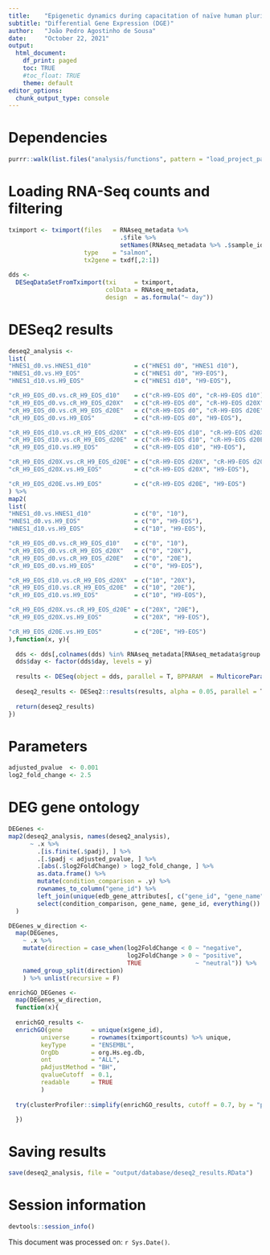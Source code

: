 ```yaml
---
title:    "Epigenetic dynamics during capacitation of naïve human pluripotent stem cells"
subtitle: "Differential Gene Expression (DGE)"
author:   "João Pedro Agostinho de Sousa"
date:     "October 22, 2021"
output:
  html_document:
    df_print: paged
    toc: TRUE
    #toc_float: TRUE
    theme: default
editor_options:
  chunk_output_type: console
---
```


# Dependencies
```r

purrr::walk(list.files("analysis/functions", pattern = "load_project_packages", full.names = T), source)

```

# Loading RNA-Seq counts and filtering
```r

tximport <- tximport(files   = RNAseq_metadata %>% 
                               .$file %>% 
                               setNames(RNAseq_metadata %>% .$sample_id),
                     type    = "salmon",
                     tx2gene = txdf[,2:1])
  
dds <- 
  DESeqDataSetFromTximport(txi     = tximport,
                           colData = RNAseq_metadata,
                           design  = as.formula("~ day"))

```

# DESeq2 results
```r

deseq2_analysis <- 
list(
"HNES1_d0.vs.HNES1_d10"            = c("HNES1 d0", "HNES1 d10"),
"HNES1_d0.vs.H9_EOS"               = c("HNES1 d0", "H9-EOS"),
"HNES1_d10.vs.H9_EOS"              = c("HNES1 d10", "H9-EOS"),

"cR_H9_EOS_d0.vs.cR_H9_EOS_d10"    = c("cR-H9-EOS d0", "cR-H9-EOS d10"),
"cR_H9_EOS_d0.vs.cR_H9_EOS_d20X"   = c("cR-H9-EOS d0", "cR-H9-EOS d20X"),
"cR_H9_EOS_d0.vs.cR_H9_EOS_d20E"   = c("cR-H9-EOS d0", "cR-H9-EOS d20E"),
"cR_H9_EOS_d0.vs.H9_EOS"           = c("cR-H9-EOS d0", "H9-EOS"),

"cR_H9_EOS_d10.vs.cR_H9_EOS_d20X"  = c("cR-H9-EOS d10", "cR-H9-EOS d20X"),
"cR_H9_EOS_d10.vs.cR_H9_EOS_d20E"  = c("cR-H9-EOS d10", "cR-H9-EOS d20E"),
"cR_H9_EOS_d10.vs.H9_EOS"          = c("cR-H9-EOS d10", "H9-EOS"),

"cR_H9_EOS_d20X.vs.cR_H9_EOS_d20E" = c("cR-H9-EOS d20X", "cR-H9-EOS d20E"),
"cR_H9_EOS_d20X.vs.H9_EOS"         = c("cR-H9-EOS d20X", "H9-EOS"),

"cR_H9_EOS_d20E.vs.H9_EOS"         = c("cR-H9-EOS d20E", "H9-EOS")
) %>% 
map2(
list(
"HNES1_d0.vs.HNES1_d10"            = c("0", "10"),
"HNES1_d0.vs.H9_EOS"               = c("0", "H9-EOS"),
"HNES1_d10.vs.H9_EOS"              = c("10", "H9-EOS"),

"cR_H9_EOS_d0.vs.cR_H9_EOS_d10"    = c("0", "10"),
"cR_H9_EOS_d0.vs.cR_H9_EOS_d20X"   = c("0", "20X"),
"cR_H9_EOS_d0.vs.cR_H9_EOS_d20E"   = c("0", "20E"),
"cR_H9_EOS_d0.vs.H9_EOS"           = c("0", "H9-EOS"),

"cR_H9_EOS_d10.vs.cR_H9_EOS_d20X"  = c("10", "20X"),
"cR_H9_EOS_d10.vs.cR_H9_EOS_d20E"  = c("10", "20E"),
"cR_H9_EOS_d10.vs.H9_EOS"          = c("10", "H9-EOS"),

"cR_H9_EOS_d20X.vs.cR_H9_EOS_d20E" = c("20X", "20E"),
"cR_H9_EOS_d20X.vs.H9_EOS"         = c("20X", "H9-EOS"),

"cR_H9_EOS_d20E.vs.H9_EOS"         = c("20E", "H9-EOS")
),function(x, y){
  
  dds <- dds[,colnames(dds) %in% RNAseq_metadata[RNAseq_metadata$group %in% x, "sample_id", drop = T]]
  dds$day <- factor(dds$day, levels = y)
  
  results <- DESeq(object = dds, parallel = T, BPPARAM  = MulticoreParam(20), modelMatrixType = "standard")
  
  deseq2_results <- DESeq2::results(results, alpha = 0.05, parallel = T, BPPARAM  = MulticoreParam(20))
  
  return(deseq2_results)
})

```

# Parameters
```r

adjusted_pvalue  <- 0.001
log2_fold_change <- 2.5

```

# DEG gene ontology
```r

DEGenes <- 
map2(deseq2_analysis, names(deseq2_analysis),
      ~ .x %>%
        .[is.finite(.$padj), ] %>%
        .[.$padj < adjusted_pvalue, ] %>%
        .[abs(.$log2FoldChange) > log2_fold_change, ] %>% 
        as.data.frame() %>% 
        mutate(condition_comparison = .y) %>% 
        rownames_to_column("gene_id") %>% 
        left_join(unique(edb_gene_attributes[, c("gene_id", "gene_name")]), by = "gene_id") %>% 
        select(condition_comparison, gene_name, gene_id, everything())
  )

DEGenes_w_direction <-
  map(DEGenes,
    ~ .x %>%
    mutate(direction = case_when(log2FoldChange < 0 ~ "negative", 
                                 log2FoldChange > 0 ~ "positive", 
                                 TRUE               ~ "neutral")) %>%
    named_group_split(direction)
    ) %>% unlist(recursive = F)

enrichGO_DEGenes <-
  map(DEGenes_w_direction,  
  function(x){
  
  enrichGO_results <-
  enrichGO(gene        = unique(x$gene_id),
         universe      = rownames(tximport$counts) %>% unique,
         keyType       = "ENSEMBL",
         OrgDb         = org.Hs.eg.db,
         ont           = "ALL",
         pAdjustMethod = "BH",
         qvalueCutoff  = 0.1,
         readable      = TRUE
         )
  
  try(clusterProfiler::simplify(enrichGO_results, cutoff = 0.7, by = "p.adjust", select_fun = min))

  })

```

# Saving results
```r

save(deseq2_analysis, file = "output/database/deseq2_results.RData")

```

# Session information
```r

devtools::session_info()

```

This document was processed on: `r Sys.Date()`.